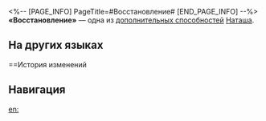 <%-- [PAGE_INFO]
PageTitle=#Восстановление#
[END_PAGE_INFO] --%>
{{Навык Инфобокс
|Название         = Восстановление
|Изображение      = След Восстановление.png
|Персонаж         = Наташа
|Тип              = Доп. способность
|Возвышение       = 6
|Длительность     = 
|Описание         = Длительность вызванного навыком эффекта периодического исцеления увеличивается на 1 ход.
|Свойство1        = 
|Масштабирование1 = 
}}
'''«Восстановление»''' — одна из [[дополнительная способность|дополнительных способностей]] [[Наташа]].

==На других языках==
{{На других языках
|en   = Recuperation
|zhs  = 调理
|zht  = 調理
|ja   = {{Rubi|摂生|せっせい}}
|ko   = 회복
|es   = Recuperación
|fr   = Convalescence
|ru   = Восстановление
|th   = Recuperation
|vi   = Điều Dưỡng
|de   = Genesung
|id   = Recuperation
|pt   = Recuperação
}}

==История изменений
{{История изменений|3.5}}

==Навигация==
{{Навык Навбокс|Наташа}}

[[en:]]
